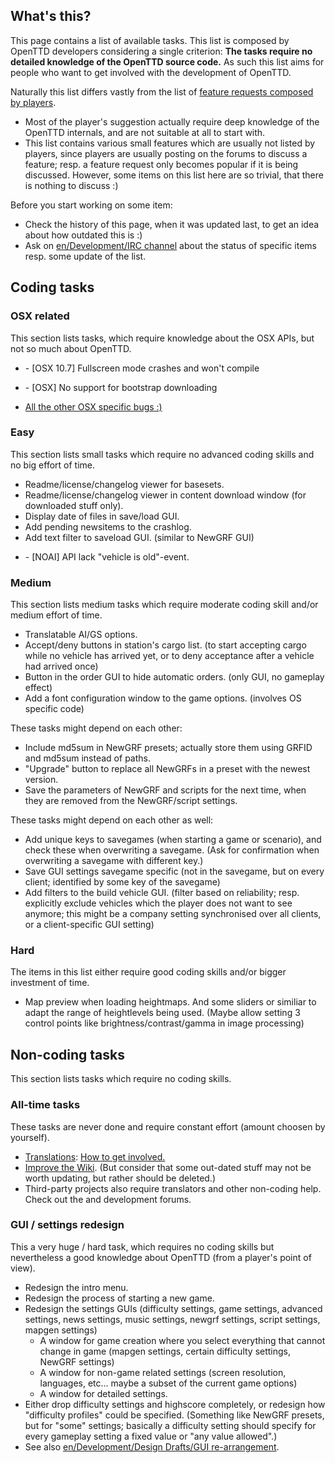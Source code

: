 == What's this? ==
This page contains a list of available tasks. This list is composed by OpenTTD developers considering
a single criterion: '''The tasks require no detailed knowledge of the OpenTTD source code.'''
As such this list aims for people who want to get involved with the development of OpenTTD.

Naturally this list differs vastly from the list of [[en/Archive/Community/Requested features|feature requests composed by players]].
* Most of the player's suggestion actually require deep knowledge of the OpenTTD internals, and are not suitable at all to start with.
* This list contains various small features which are usually not listed by players, since players are usually posting on the forums to discuss a feature; resp. a feature request only becomes popular if it is being discussed. However, some items on this list here are so trivial, that there is nothing to discuss :)

Before you start working on some item:
* Check the history of this page, when it was updated last, to get an idea about how outdated this is :)
* Ask on [[en/Development/IRC channel]] about the status of specific items resp. some update of the list.


== Coding tasks ==

=== OSX related ===
This section lists tasks, which require knowledge about the OSX APIs, but not so much about OpenTTD.
* {{en/Flyspray|4744}} - [OSX 10.7] Fullscreen mode crashes and won't compile
* {{en/Flyspray|4847}} - [OSX] No support for bootstrap downloading
* [http://bugs.openttd.org/index.php?string=OSX&project=1&type%5b%5d=1&status%5b%5d=open&do=index All the other OSX specific bugs :)]

=== Easy ===
This section lists small tasks which require no advanced coding skills and no big effort of time.
* Readme/license/changelog viewer for basesets.
* Readme/license/changelog viewer in content download window (for downloaded stuff only).
* Display date of files in save/load GUI.
* Add pending newsitems to the crashlog.
* Add text filter to saveload GUI. (similar to NewGRF GUI)
* {{en/Flyspray|5078}} - [NOAI] API lack "vehicle is old"-event.

=== Medium ===
This section lists medium tasks which require moderate coding skill and/or medium effort of time.
* Translatable AI/GS options.
* Accept/deny buttons in station's cargo list. (to start accepting cargo while no vehicle has arrived yet, or to deny acceptance after a vehicle had arrived once)
* Button in the order GUI to hide automatic orders. (only GUI, no gameplay effect)
* Add a font configuration window to the game options. (involves OS specific code)

These tasks might depend on each other:
* Include md5sum in NewGRF presets; actually store them using GRFID and md5sum instead of paths.
* "Upgrade" button to replace all NewGRFs in a preset with the newest version.
* Save the parameters of NewGRF and scripts for the next time, when they are removed from the NewGRF/script settings.

These tasks might depend on each other as well:
* Add unique keys to savegames (when starting a game or scenario), and check these when overwriting a savegame. (Ask for confirmation when overwriting a savegame with different key.)
* Save GUI settings savegame specific (not in the savegame, but on every client; identified by some key of the savegame)
* Add filters to the build vehicle GUI. (filter based on reliability; resp. explicitly exclude vehicles which the player does not want to see anymore; this might be a company setting synchronised over all clients, or a client-specific GUI setting)

=== Hard ===
The items in this list either require good coding skills and/or bigger investment of time.
* Map preview when loading heightmaps. And some sliders or similiar to adapt the range of heightlevels being used. (Maybe allow setting 3 control points like brightness/contrast/gamma in image processing)


== Non-coding tasks ==
This section lists tasks which require no coding skills.

=== All-time tasks ===
These tasks are never done and require constant effort (amount choosen by yourself).
* [http://translator.openttd.org/status Translations]: [http://www.openttd.org/development How to get involved.]
* [[en/Archive/Community/Village Pump|Improve the Wiki]]. (But consider that some out-dated stuff may not be worth updating, but rather should be deleted.)
* Third-party projects also require translators and other non-coding help. Check out the {{en/Forum|NoAI/NoGo|forum=65}} and {{en/Forum|NewGRF|forum=26}} development forums.

=== GUI / settings redesign ===
This a very huge / hard task, which requires no coding skills but nevertheless a good knowledge about OpenTTD (from a player's point of view).

* Redesign the intro menu.
* Redesign the process of starting a new game.
* Redesign the settings GUIs (difficulty settings, game settings, advanced settings, news settings, music settings, newgrf settings, script settings, mapgen settings)
** A window for game creation where you select everything that cannot change in game (mapgen settings, certain difficulty settings, NewGRF settings)
** A window for non-game related settings (screen resolution, languages, etc... maybe a subset of the current game options)
** A window for detailed settings.
* Either drop difficulty settings and highscore completely, or redesign how "difficulty profiles" could be specified. (Something like NewGRF presets, but for "some" settings; basically a difficulty setting should specify for every gameplay setting a fixed value or "any value allowed".)
* See also [[en/Development/Design Drafts/GUI re-arrangement]].